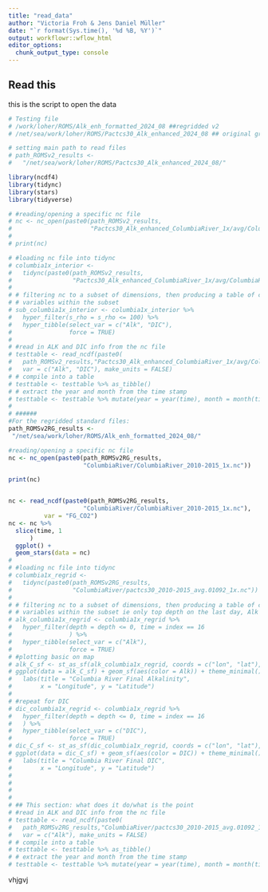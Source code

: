 ```yaml
---
title: "read_data"
author: "Victoria Froh & Jens Daniel Müller"
date: "`r format(Sys.time(), '%d %B, %Y')`"
output: workflowr::wflow_html
editor_options:
  chunk_output_type: console
---
```


## Read this
this is the script to open the data
```r
# Testing file
# /work/loher/ROMS/Alk_enh_formatted_2024_08 ##regridded v2
# /net/sea/work/loher/ROMS/Pactcs30_Alk_enhanced_2024_08 ## original grids v2

# setting main path to read files
# path_ROMSv2_results <- 
#   "/net/sea/work/loher/ROMS/Pactcs30_Alk_enhanced_2024_08/" 

library(ncdf4)
library(tidync)
library(stars)
library(tidyverse)

# #reading/opening a specific nc file
# nc <- nc_open(paste0(path_ROMSv2_results,
#                      "Pactcs30_Alk_enhanced_ColumbiaRiver_1x/avg/ColumbiaRiver_1x_2010_monthly.nc"))
# 
# print(nc)

# #loading nc file into tidync
# columbia1x_interior <-
#   tidync(paste0(path_ROMSv2_results,
#                 "Pactcs30_Alk_enhanced_ColumbiaRiver_1x/avg/ColumbiaRiver_1x_2010_monthly.nc"))
# 
# # filtering nc to a subset of dimensions, then producing a table of certain
# # variables within the subset
# sub_columbia1x_interior <- columbia1x_interior %>%
#   hyper_filter(s_rho = s_rho <= 100) %>% 
#   hyper_tibble(select_var = c("Alk", "DIC"),
#                force = TRUE)
# 
# #read in ALK and DIC info from the nc file
# testtable <- read_ncdf(paste0(
#   path_ROMSv2_results,"Pactcs30_Alk_enhanced_ColumbiaRiver_1x/avg/ColumbiaRiver_1x_2010_monthly.nc"),
#   var = c("Alk", "DIC"), make_units = FALSE)
# # compile into a table
# testtable <- testtable %>% as_tibble()
# # extract the year and month from the time stamp
# testtable <- testtable %>% mutate(year = year(time), month = month(time))
# 
# ######
#For the regridded standard files:
path_ROMSv2RG_results <- 
 "/net/sea/work/loher/ROMS/Alk_enh_formatted_2024_08/"

#reading/opening a specific nc file
nc <- nc_open(paste0(path_ROMSv2RG_results,
                     "ColumbiaRiver/ColumbiaRiver_2010-2015_1x.nc"))

print(nc)


nc <- read_ncdf(paste0(path_ROMSv2RG_results,
                     "ColumbiaRiver/ColumbiaRiver_2010-2015_1x.nc"), 
          var = "FG_CO2")
nc <- nc %>% 
  slice(time, 1
      ) 
  ggplot() + 
  geom_stars(data = nc)
# 
# #loading nc file into tidync
# columbia1x_regrid <-
#   tidync(paste0(path_ROMSv2RG_results,
#                 "ColumbiaRiver/pactcs30_2010-2015_avg.01092_1x.nc"))
# 
# # filtering nc to a subset of dimensions, then producing a table of certain
# # variables within the subset ie only top depth on the last day, Alk
# alk_columbia1x_regrid <- columbia1x_regrid %>%
#   hyper_filter(depth = depth <= 0, time = index == 16
#                ) %>%
#   hyper_tibble(select_var = c("Alk"),
#                force = TRUE)
# #plotting basic on map
# alk_C_sf <- st_as_sf(alk_columbia1x_regrid, coords = c("lon", "lat"), crs = 4326)
# ggplot(data = alk_C_sf) + geom_sf(aes(color = Alk)) + theme_minimal() +
#   labs(title = "Columbia River Final Alkalinity", 
#        x = "Longitude", y = "Latitude")
# 
# #repeat for DIC
# dic_columbia1x_regrid <- columbia1x_regrid %>%
#   hyper_filter(depth = depth <= 0, time = index == 16
#   ) %>%
#   hyper_tibble(select_var = c("DIC"),
#                force = TRUE)
# dic_C_sf <- st_as_sf(dic_columbia1x_regrid, coords = c("lon", "lat"), crs = 4326)
# ggplot(data = dic_C_sf) + geom_sf(aes(color = DIC)) + theme_minimal() +
#   labs(title = "Columbia River Final DIC", 
#        x = "Longitude", y = "Latitude")
# 
# 
# 
# 
# ## This section: what does it do/what is the point
# #read in ALK and DIC info from the nc file
# testtable <- read_ncdf(paste0(
#   path_ROMSv2RG_results,"ColumbiaRiver/pactcs30_2010-2015_avg.01092_1x.nc"),
#   var = c("Alk"), make_units = FALSE)
# # compile into a table
# testtable <- testtable %>% as_tibble()
# # extract the year and month from the time stamp
# testtable <- testtable %>% mutate(year = year(time), month = month(time))

```

vhjgvj


```r

```

